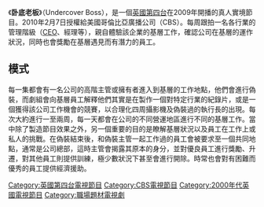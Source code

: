{{Unreferenced|time=2021-05-17T00:43:24+00:00}}
{{Infobox television
| show_name = 卧底老板
| original_name = Undercover Boss
| image = <!-- 檔案不存在 [[File:Undercover_Boss_Season_2_Intertitle.png|250px]] ，可從英文維基百科取得 -->
| caption = American Season 2 Intertitle
| genre = [[真人秀|真人秀]]
| creator = [[Stephen_Lambert_(media_executive)|Stephen Lambert]]
| developer =
| starring =
| opentheme =
| country = [[英國|英國]]
| num_seasons = 2 (UK), 2 (US), 1 (AU)
| num_episodes = 8 (UK), 12 (US), 2 (AU)
| list_episodes = 
| runtime = 45分鐘
| company = [[Studio_Lambert|Studio Lambert]]
| network = [[英國第四台|英國第四台]]、[[CBS|CBS]]、[[Network_Ten|Network Ten]]
| picture_format = [[480i|480i]]/[[576i|576i]] ([[SDTV|SDTV]])<br />[[1080i|1080i]] ([[HDTV|HDTV]])
| audio_format = [[Dolby_Digital|Dolby Digital]] 5.1
| first_aired = {{Start date|2009|6|18}}
| last_aired = 現今
| related =
| website = 
}}
《'''卧底老板'''》（Undercover Boss），是一個[[英國第四台|英國第四台]]在2009年開播的真人實境節目。2010年2月7日授權給美國哥倫比亞廣播公司（CBS）。每周跟拍一名各行業的管理階級（[[CEO|CEO]]、經理等），親自體驗該企業的基層工作，確認公司在基層的運作狀況，同時也會獎勵在基層遇見而有潛力的員工。

== 模式 ==
每一集都會有一名公司的高階主管或擁有者進入到基層的工作地點，他們會進行偽裝，而劇組會向基層員工解釋他們其實是在製作一個對特定行業的紀錄片，或是一個獲得該公司工作機會的競賽，以合理化四周攝影機及偽裝過的執行長的出現。每次大約進行一至兩周，每一天都會在公司的不同營運地區進行不同的基層工作。當中除了製造節目效果之外，另一個重要的目的是瞭解基層狀況以及員工在工作上或私人的挑戰。在偽裝結束後，和偽裝主管一起工作過的員工會被要求至一個共同地點，通常是公司總部，這時主管會揭露其原本的身分，並對優良員工進行獎勵、升遷，對其他員工則提供訓練，極少數狀況下甚至會進行開除。時常也會對有困難而優秀的員工提供經濟援助。

{{DEFAULTSORT:Undercover Boss}}
[[Category:英國第四台電視節目|Category:英國第四台電視節目]]
[[Category:CBS電視節目|Category:CBS電視節目]]
[[Category:2000年代英國電視節目|Category:2000年代英國電視節目]]
[[Category:職場題材電視劇|Category:職場題材電視劇]]
